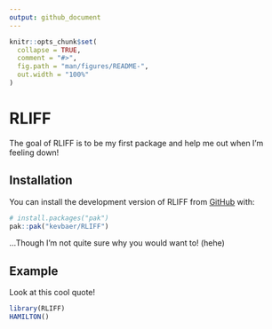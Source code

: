 ```yaml
---
output: github_document
---
```


<!-- README.md is generated from README.Rmd. Please edit that file -->

```r
knitr::opts_chunk$set(
  collapse = TRUE,
  comment = "#>",
  fig.path = "man/figures/README-",
  out.width = "100%"
)
```

# RLIFF

<!-- badges: start -->
<!-- badges: end -->

The goal of RLIFF is to be my first package and help me out when I'm feeling down!

## Installation

You can install the development version of RLIFF from [GitHub](https://github.com/) with:

``` r
# install.packages("pak")
pak::pak("kevbaer/RLIFF")
```

...Though I'm not quite sure why you would want to! (hehe)

## Example

Look at this cool quote!
```r
library(RLIFF)
HAMILTON()
```
